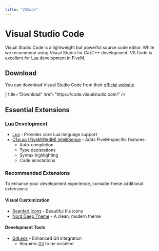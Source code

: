 ```yaml
---
title: "VSCode"
---
```



# Visual Studio Code

Visual Studio Code is a lightweight but powerful source code editor. While we recommend using Visual Studio for C#/C++ development, VS Code is excellent for Lua development in FiveM.

## Download

You can download Visual Studio Code from their [official website](https://code.visualstudio.com/).

<Cards>
  <Cards.Card
    icon={<Download />}
    title="Download"
    href="https://code.visualstudio.com/"
  />
</Cards>

## Essential Extensions

### Lua Development

- [Lua](https://marketplace.visualstudio.com/items?itemName=sumneko.lua) - Provides core Lua language support
- [CfxLua (FiveM/RedM) IntelliSense](https://marketplace.visualstudio.com/items?itemName=overextended.cfxlua-vscode) - Adds FiveM-specific features:
  - Auto-completion
  - Type declarations
  - Syntax highlighting
  - Code annotations

### Recommended Extensions

To enhance your development experience, consider these additional extensions:

#### Visual Customization

- [Bearded Icons](https://marketplace.visualstudio.com/items?itemName=BeardedBear.beardedicons) - Beautiful file icons
- [Nord Deep Theme](https://marketplace.visualstudio.com/items?itemName=marlosirapuan.nord-deep) - A clean, modern theme

#### Development Tools

- [GitLens](https://marketplace.visualstudio.com/items?itemName=eamodio.gitlens) - Enhanced Git integration
  - Requires [Git](https://git-scm.com/downloads) to be installed
